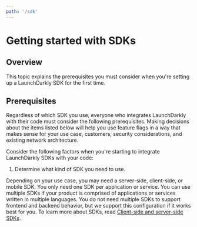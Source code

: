 ```yaml
---
path: '/sdk'
---
```



# Getting started with SDKs

<Metadata timeToRead={props.timeToRead} lastModifiedDateFormatted={props.lastModifiedDateFormatted} />

## Overview

This topic explains the prerequisites you must consider when you're setting up a LaunchDarkly SDK
for the first time.

## Prerequisites

Regardless of which SDK you use, everyone who integrates LaunchDarkly with their code must consider
the following prerequisites. Making decisions about the items listed below will help you use feature
flags in a way that makes sense for your use case, customers, security considerations, and existing
network architecture.

Consider the following factors when you're starting to integrate LaunchDarkly SDKs with your code:

1. Determine what kind of SDK you need to use.

Depending on your use case, you may need a server-side, client-side, or mobile SDK.
You only need one SDK per application or service. You can use multiple SDKs if your product is comprised
of applications or services written in multiple languages. You do not need multiple SDKs to support
frontend and backend behavior, but we support this configuration if it works best for you. To learn more
about SDKs, read [Client-side and server-side SDKs](https://docs.launchdarkly.com/).
